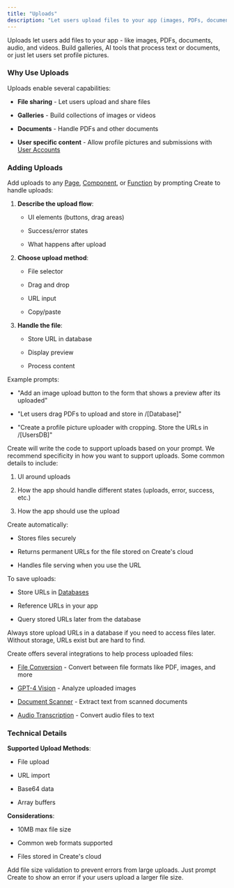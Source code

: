 ```yaml
---
title: "Uploads"
description: "Let users upload files to your app (images, PDFs, documents, audio, videos, etc.)"
---
```


Uploads let users add files to your app - like images, PDFs, documents, audio, and videos. Build galleries, AI tools that process text or documents, or just let users set profile pictures.

### Why Use Uploads

Uploads enable several capabilities:

* **File sharing** - Let users upload and share files

* **Galleries** - Build collections of images or videos

* **Documents** - Handle PDFs and other documents

* **User specific content** - Allow profile pictures and submissions with [User Accounts](/builder/user-accounts)

### Adding Uploads

Add uploads to any [Page](/builder/pages), [Component](/builder/components), or [Function](/builder/functions) by prompting Create to handle uploads:

1. **Describe the upload flow**:

   * UI elements (buttons, drag areas)

   * Success/error states

   * What happens after upload

2. **Choose upload method**:

   * File selector

   * Drag and drop

   * URL input

   * Copy/paste

3. **Handle the file**:

   * Store URL in database

   * Display preview

   * Process content

Example prompts:

* "Add an image upload button to the form that shows a preview after its uploaded"

* "Let users drag PDFs to upload and store in /\[Database]"

* "Create a profile picture uploader with cropping. Store the URLs in /\[UsersDB]"

Create will write the code to support uploads based on your prompt. We recommend specificity in how you want to support uploads. Some common details to include:

1. UI around uploads

2. How the app should handle different states (uploads, error, success, etc.)

3. How the app should use the upload

Create automatically:

* Stores files securely

* Returns permanent URLs for the file stored on Create's cloud

* Handles file serving when you use the URL

To save uploads:

* Store URLs in [Databases](/create/builder-add-ons/databases-beta)

* Reference URLs in your app

* Query stored URLs later from the database

Always store upload URLs in a database if you need to access files later. Without storage, URLs exist but are hard to find.

Create offers several integrations to help process uploaded files:

* [File Conversion](/create/builder-add-ons/integrations#file-conversion) - Convert between file formats like PDF, images, and more

* [GPT-4 Vision](/create/builder-add-ons/integrations#gpt-4-vision) - Analyze uploaded images

* [Document Scanner](/create/builder-add-ons/integrations#document-scanner) - Extract text from scanned documents

* [Audio Transcription](/create/builder-add-ons/integrations#audio-transcription) - Convert audio files to text

### Technical Details

**Supported Upload Methods**:

* File upload

* URL import

* Base64 data

* Array buffers

**Considerations**:

* 10MB max file size

* Common web formats supported

* Files stored in Create's cloud

Add file size validation to prevent errors from large uploads. Just prompt Create to show an error if your users upload a larger file size.

